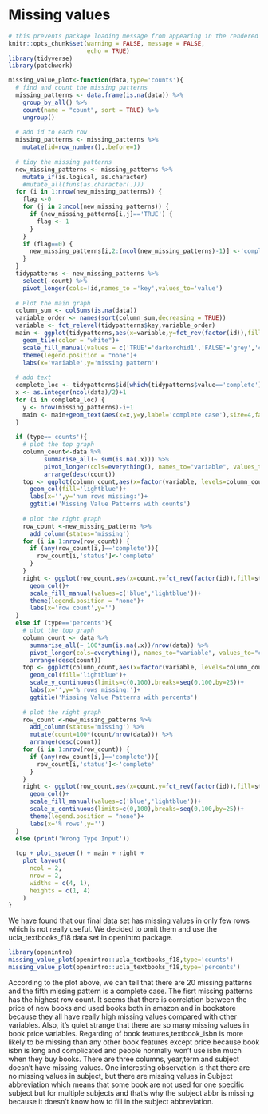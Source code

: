 # Missing values
```r
# this prevents package loading message from appearing in the rendered version of your problem set
knitr::opts_chunk$set(warning = FALSE, message = FALSE,
                      echo = TRUE)
library(tidyverse)
library(patchwork)
```
```r
missing_value_plot<-function(data,type='counts'){
  # find and count the missing patterns
  missing_patterns <- data.frame(is.na(data)) %>%
    group_by_all() %>%
    count(name = "count", sort = TRUE) %>%
    ungroup()
  
  # add id to each row
  missing_patterns <- missing_patterns %>% 
    mutate(id=row_number(),.before=1)
  
  # tidy the missing patterns
  new_missing_patterns <- missing_patterns %>%
    mutate_if(is.logical, as.character)
    #mutate_all(funs(as.character(.)))
  for (i in 1:nrow(new_missing_patterns)) {
    flag <-0
    for (j in 2:ncol(new_missing_patterns)) {
      if (new_missing_patterns[i,j]=='TRUE') {
        flag <- 1
      } 
    }
    if (flag==0) {
      new_missing_patterns[i,2:(ncol(new_missing_patterns)-1)] <-'complete'
    }
  }
  tidypatterns <- new_missing_patterns %>%
    select(-count) %>%
    pivot_longer(cols=!id,names_to ='key',values_to='value')
  
  # Plot the main graph
  column_sum <- colSums(is.na(data))
  variable_order <- names(sort(column_sum,decreasing = TRUE))
  variable <- fct_relevel(tidypatterns$key,variable_order)
  main <- ggplot(tidypatterns,aes(x=variable,y=fct_rev(factor(id)),fill=value))+
    geom_tile(color = "white")+
    scale_fill_manual(values = c('TRUE'='darkorchid1','FALSE'='grey','complete'='darkgrey'))+
    theme(legend.position = "none")+
    labs(x='variable',y='missing pattern')
  
  # add text
  complete_loc <- tidypatterns$id[which(tidypatterns$value=='complete')]
  x <- as.integer(ncol(data)/2)+1
  for (i in complete_loc) {
    y <- nrow(missing_patterns)-i+1
    main <- main+geom_text(aes(x=x,y=y,label='complete case'),size=4,family="Times New Roman",fontface='bold')
  }
  
  if (type=='counts'){
    # plot the top graph
    column_count<-data %>% 
          summarise_all(~ sum(is.na(.x))) %>%
          pivot_longer(cols=everything(), names_to="variable", values_to="count") %>% 
          arrange(desc(count))
    top <- ggplot(column_count,aes(x=factor(variable, levels=column_count$variable), y=count))+
      geom_col(fill='lightblue')+
      labs(x='',y='num rows missing:')+
      ggtitle('Missing Value Patterns with counts')
    
    # plot the right graph
    row_count <-new_missing_patterns %>%
      add_column(status='missing')
    for (i in 1:nrow(row_count)) {
      if (any(row_count[i,]=='complete')){
        row_count[i,'status']<-'complete'
      }
    }
    right <- ggplot(row_count,aes(x=count,y=fct_rev(factor(id)),fill=status))+
      geom_col()+
      scale_fill_manual(values=c('blue','lightblue'))+
      theme(legend.position = "none")+
      labs(x='row count',y='')
  }
  else if (type=='percents'){
    # plot the top graph
    column_count <- data %>%
      summarise_all(~ 100*sum(is.na(.x))/nrow(data)) %>% 
      pivot_longer(cols=everything(), names_to="variable", values_to="count") %>% 
      arrange(desc(count))
    top <- ggplot(column_count,aes(x=factor(variable, levels=column_count$variable), y=count))+
      geom_col(fill='lightblue')+
      scale_y_continuous(limits=c(0,100),breaks=seq(0,100,by=25))+
      labs(x='',y='% rows missing:')+
      ggtitle('Missing Value Patterns with percents')
    
    # plot the right graph
    row_count <-new_missing_patterns %>%
      add_column(status='missing') %>%
      mutate(count=100*(count/nrow(data))) %>%
      arrange(desc(count))
    for (i in 1:nrow(row_count)) {
      if (any(row_count[i,]=='complete')){
        row_count[i,'status']<-'complete'
      }
    }
    right <- ggplot(row_count,aes(x=count,y=fct_rev(factor(id)),fill=status))+
      geom_col()+
      scale_fill_manual(values=c('blue','lightblue'))+
      scale_x_continuous(limits=c(0,100),breaks=seq(0,100,by=25))+
      theme(legend.position = "none")+
      labs(x='% rows',y='')
  }
  else (print('Wrong Type Input'))
  
  top + plot_spacer() + main + right + 
    plot_layout(
      ncol = 2, 
      nrow = 2, 
      widths = c(4, 1),
      heights = c(1, 4)
    )
}
```

We have found that our final data set has missing values in only few rows which is not really useful. We decided to omit them and use the ucla_textbooks_f18 data set in openintro package.
```r
library(openintro)
missing_value_plot(openintro::ucla_textbooks_f18,type='counts')
missing_value_plot(openintro::ucla_textbooks_f18,type='percents')
```
According to the plot above, we can tell that there are 20 missing patterns and the fifth missing pattern is a complete case. The fisrt missing patterns has the highest row count. It seems that there is correlation between the price of new books and used books both in amazon and in bookstore because they all have really high missing values compared with other variables. Also, it's quiet strange that there are so many missing values in book price variables. Regarding of book features,textbook_isbn is more likely to be missing than any other book features except price because book isbn is long and complicated and people normally won't use isbn much when they buy books. There are three columns, year,term and subject doesn't have missing values. One interesting observation is that there are no missing values in subject, but there are missing values in Subject abbreviation which means that some book are not used for one specific subject but for multiple subjects and that's why the subject abbr is missing because it doesn't know how to fill in the subject abbreviation.
